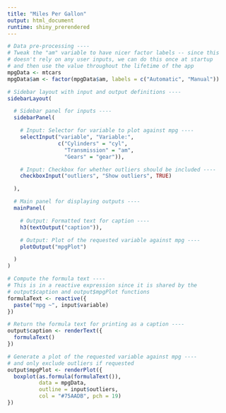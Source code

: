 ```yaml
---
title: "Miles Per Gallon"
output: html_document
runtime: shiny_prerendered
---
```


```r
# Data pre-processing ----
# Tweak the "am" variable to have nicer factor labels -- since this
# doesn't rely on any user inputs, we can do this once at startup
# and then use the value throughout the lifetime of the app
mpgData <- mtcars
mpgData$am <- factor(mpgData$am, labels = c("Automatic", "Manual"))
```

```r
# Sidebar layout with input and output definitions ----
sidebarLayout(

  # Sidebar panel for inputs ----
  sidebarPanel(

    # Input: Selector for variable to plot against mpg ----
    selectInput("variable", "Variable:",
                c("Cylinders" = "cyl",
                  "Transmission" = "am",
                  "Gears" = "gear")),

    # Input: Checkbox for whether outliers should be included ----
    checkboxInput("outliers", "Show outliers", TRUE)

  ),

  # Main panel for displaying outputs ----
  mainPanel(

    # Output: Formatted text for caption ----
    h3(textOutput("caption")),

    # Output: Plot of the requested variable against mpg ----
    plotOutput("mpgPlot")

  )
)

# Compute the formula text ----
# This is in a reactive expression since it is shared by the
# output$caption and output$mpgPlot functions
formulaText <- reactive({
  paste("mpg ~", input$variable)
})

# Return the formula text for printing as a caption ----
output$caption <- renderText({
  formulaText()
})

# Generate a plot of the requested variable against mpg ----
# and only exclude outliers if requested
output$mpgPlot <- renderPlot({
  boxplot(as.formula(formulaText()),
          data = mpgData,
          outline = input$outliers,
          col = "#75AADB", pch = 19)
})
```